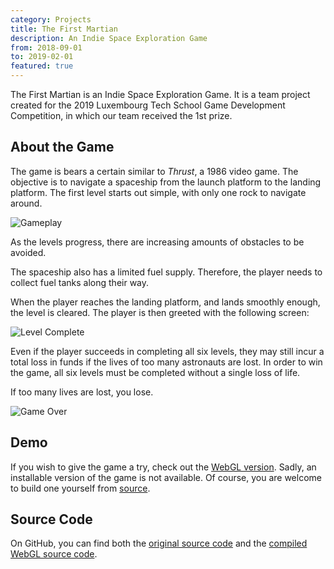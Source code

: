 ```yaml
---
category: Projects
title: The First Martian
description: An Indie Space Exploration Game
from: 2018-09-01
to: 2019-02-01
featured: true
---
```


The First Martian is an Indie Space Exploration Game. It is a team project created for the 2019 Luxembourg Tech School Game Development Competition, in which our team received the 1st prize.

## About the Game

The game is bears a certain similar to _Thrust_, a 1986 video game. The objective is to navigate a spaceship from the launch platform to the landing platform. The first level starts out simple, with only one rock to navigate around.

<Image
  src="/images/tfm-gameplay.png"
  alt="Gameplay"
  width={2560}
  height={1600}
/>

As the levels progress, there are increasing amounts of obstacles to be avoided.

The spaceship also has a limited fuel supply. Therefore, the player needs to collect fuel tanks along their way.

When the player reaches the landing platform, and lands smoothly enough, the level is cleared. The player is then greeted with the following screen:

<Image
  src="/images/tfm-level-complete.png"
  alt="Level Complete"
  width={2560}
  height={1600}
/>

Even if the player succeeds in completing all six levels, they may still incur a total loss in funds if the lives of too many astronauts are lost. In order to win the game, all six levels must be completed without a single loss of life.

If too many lives are lost, you lose.

<Image
  src="/images/tfm-game-over.png"
  alt="Game Over"
  width={2560}
  height={1600}
/>

## Demo

If you wish to give the game a try, check out the [WebGL version](https://the-first-martian.vercel.app). Sadly, an installable version of the game is not available. Of course, you are welcome to build one yourself from [source](https://github.com/leon-liang/The-First-Martian).

## Source Code

On GitHub, you can find both the [original source code](https://github.com/leon-liang/The-First-Martian) and the [compiled WebGL source code](https://github.com/leon-liang/the-first-martian-webgl).
